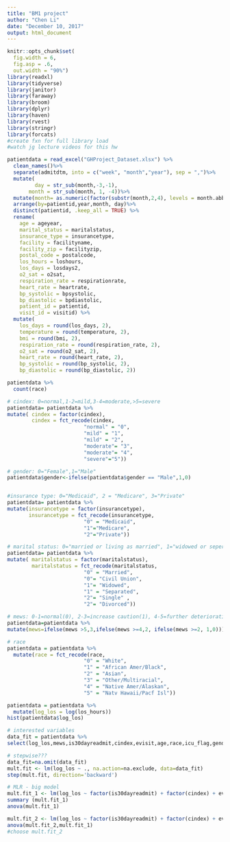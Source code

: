 ```yaml
---
title: "BM1 project"
author: "Chen Li"
date: "December 10, 2017"
output: html_document
---
```



```r


knitr::opts_chunk$set(
  fig.width = 6,
  fig.asp = .6,
  out.width = "90%")
library(readxl)
library(tidyverse)
library(janitor)
library(faraway)
library(broom)
library(dplyr)
library(haven)
library(rvest)
library(stringr)
library(forcats)
#create fxn for full library load
#watch jg lecture videos for this hw


```


```r
patientdata = read_excel("GHProject_Dataset.xlsx") %>% 
  clean_names()%>%
  separate(admitdtm, into = c("week", "month","year"), sep = ",")%>%
  mutate(
         day = str_sub(month,-3,-1),
       month = str_sub(month, 1, -4))%>%
  mutate(month= as.numeric(factor(substr(month,2,4), levels = month.abb)))%>%
  arrange(by=patientid,year,month, day)%>%
  distinct(patientid, .keep_all = TRUE) %>% 
  rename(
    age = ageyear, 
    marital_status = maritalstatus, 
    insurance_type = insurancetype,
    facility = facilityname, 
    facility_zip = facilityzip,
    postal_code = postalcode,
    los_hours = loshours, 
    los_days = losdays2,
    o2_sat = o2sat,
    respiration_rate = respirationrate, 
    heart_rate = heartrate, 
    bp_systolic = bpsystolic, 
    bp_diastolic = bpdiastolic, 
    patient_id = patientid, 
    visit_id = visitid) %>% 
  mutate(
    los_days = round(los_days, 2),
    temperature = round(temperature, 2),
    bmi = round(bmi, 2),
    respiration_rate = round(respiration_rate, 2),
    o2_sat = round(o2_sat, 2),
    heart_rate = round(heart_rate, 2), 
    bp_systolic = round(bp_systolic, 2), 
    bp_diastolic = round(bp_diastolic, 2))

patientdata %>% 
  count(race)
```
  
  
```r
# cindex: 0=normal,1-2=mild,3-4=moderate,>5=severe
patientdata= patientdata %>%
mutate( cindex = factor(cindex),
        cindex = fct_recode(cindex, 
                         "normal" = "0",
                         "mild" = "1",
                         "mild" = "2",
                         "moderate"= "3",
                         "moderate"= "4",
                         "severe"="5"))

# gender: 0="Female",1="Male"
patientdata$gender<-ifelse(patientdata$gender == "Male",1,0)


#insurance type: 0="Medicaid", 2 = "Medicare", 3="Private"
patientdata= patientdata %>%
mutate(insurancetype = factor(insurancetype),
       insurancetype = fct_recode(insurancetype, 
                         "0" = "Medicaid",
                         "1"="Medicare",       
                         "2"="Private"))

# marital status: 0="married or living as married", 1="widowed or seperated", 2="unmarried"
patientdata= patientdata %>%
mutate( maritalstatus = factor(maritalstatus),
        maritalstatus = fct_recode(maritalstatus, 
                         "0" = "Married",
                         "0"= "Civil Union",
                         "1"= "Widowed",
                         "1" = "Separated",
                         "2"= "Single" ,
                         "2"= "Divorced"))

# mews: 0-1=normal(0), 2-3=increase caution(1), 4-5=further deterioration(2), >5 immediate action required(3)
patientdata=patientdata %>% 
mutate(mews=ifelse(mews >5,3,ifelse(mews >=4,2, ifelse(mews >=2, 1,0))))

# race
patientdata = patientdata %>%
  mutate(race = fct_recode(race, 
                         "0" = "White",
                         "1" = "African Amer/Black",       
                         "2" = "Asian",
                         "3" = "Other/Multiracial",
                         "4" = "Native Amer/Alaskan",
                         "5" = "Natv Hawaii/Pacf Isl"))


```



```r
patientdata = patientdata %>% 
  mutate(log_los = log(los_hours))
hist(patientdata$log_los)
```

```r
# interested variables
data_fit = patientdata %>%
select(log_los,mews,is30dayreadmit,cindex,evisit,age,race,icu_flag,gender,marital_status,insurance_type,bmi,bp_systolic,o2_sat, temperature,heart_rate,respiration_rate)
```

```r
# stepwise???
data_fit=na.omit(data_fit)
mult.fit <- lm(log_los ~ ., na.action=na.exclude, data=data_fit)
step(mult.fit, direction='backward')
```

```r
# MLR - big model
mult.fit_1 <- lm(log_los ~ factor(is30dayreadmit) + factor(cindex) + evisit + age + factor(gender) + factor(marital_status) + factor(insurance_type) + bp_systolic + o2_sat + heart_rate +  respiration_rate, data=data_fit)
summary (mult.fit_1)
anova(mult.fit_1)
```

```r
mult.fit_2 <- lm(log_los ~ factor(is30dayreadmit) + factor(cindex) + evisit + age + factor(marital_status) + factor(insurance_type) + bp_systolic + heart_rate +  respiration_rate,data=data_fit)
anova(mult.fit_2,mult.fit_1)
#choose mult.fit_2
```


